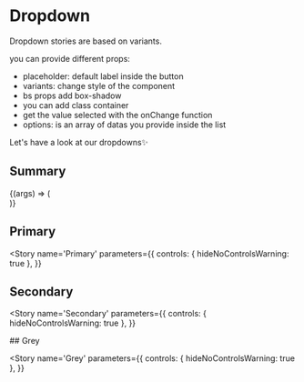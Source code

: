 

<Meta title='Components/Fields/Dropdown' component={Dropdown} />

# Dropdown

Dropdown stories are based on variants.

you can provide different props:

- placeholder: default label inside the button
- variants: change style of the component
- bs props add box-shadow
- you can add class container
- get the value selected with the onChange function
- options: is an array of datas you provide inside the list

Let's have a look at our dropdowns✨

## Summary

<Canvas>
  <Story
    name='Explorer'
    args={{
      placeholder: 'test',
      options: [
        {
          label: 'test1',
          value: 'test1',
        },
        {
          label: 'test2',
          value: 'test2',
        },
        {
          label: 'test3',
          value: 'test3',
        },
        {
          label: 'test4',
          value: 'test4',
        },
        {
          label: 'test5',
          value: 'test5',
        },
        {
          label: 'test6',
          value: 'test6',
        },
      ],
    }}
  >
    {(args) => (
      <div
        style={{
          height: 180,
        }}
      >
        <Dropdown {...args} />
      </div>
    )}
  </Story>
</Canvas>

<ArgsTable of={Dropdown} />

## Primary

<Story
  name='Primary'
  parameters={{
    controls: { hideNoControlsWarning: true },
  }}
>
  <div
    style={{
      display: 'flex',
      width: '100%',
			height: 180,
      flexWrap: 'wrap',
      gap: 12,
    }}
>
    <Dropdown
      placeholder='primary'
      variants='primary'
      options={[
        {
          label: 'primary',
          value: 'primary',
        },
        {
          label: 'test2',
          value: 'test2',
        },
        {
          label: 'test3',
          value: 'test3',
        },
        {
          label: 'test4',
          value: 'test4',
        },
        {
          label: 'test5',
          value: 'test5',
        },
        {
          label: 'test6',
          value: 'test6',
        },
      ]}
      bs={false}
    />
    <Dropdown
      placeholder='primary-bs'
      variants='primary'
      options={[
        {
          label: 'primary-bs',
          value: 'primary-bs',
        },
        {
          label: 'test2',
          value: 'test2',
        },
        {
          label: 'test3',
          value: 'test3',
        },
        {
          label: 'test4',
          value: 'test4',
        },
        {
          label: 'test5',
          value: 'test5',
        },
        {
          label: 'test6',
          value: 'test6',
        },
      ]}
    />

  </div>
</Story>

## Secondary

<Story
  name='Secondary'
  parameters={{
    controls: { hideNoControlsWarning: true },
  }}
>
  <div
    style={{
      display: 'flex',
      width: '100%',
			height: 180,
      flexWrap: 'wrap',
      gap: 12,
    }}
	>
    <Dropdown
      placeholder='secondary'
      variants='secondary'
      options={[
        {
          label: 'secondary',
          value: 'secondary',
        },
        {
          label: 'test2',
          value: 'test2',
        },
        {
          label: 'test3',
          value: 'test3',
        },
        {
          label: 'test4',
          value: 'test4',
        },
        {
          label: 'test5',
          value: 'test5',
        },
        {
          label: 'test6',
          value: 'test6',
        },
      ]}
      bs={false}
    />
    <Dropdown
      placeholder='secondary-bs'
      variants='secondary'
      options={[
        {
          label: 'secondary-bs',
          value: 'secondary-bs',
        },
        {
          label: 'test2',
          value: 'test2',
        },
        {
          label: 'test3',
          value: 'test3',
        },
        {
          label: 'test4',
          value: 'test4',
        },
        {
          label: 'test5',
          value: 'test5',
        },
        {
          label: 'test6',
          value: 'test6',
        },
      ]}
    />

  </div>
</Story>
## Grey

<Story
  name='Grey'
  parameters={{
    controls: { hideNoControlsWarning: true },
  }}
>
  <div
    style={{
      display: 'flex',
      width: '100%',
      height: 180,
      flexWrap: 'wrap',
      gap: 12,
    }}
  >
    <Dropdown
      placeholder='grey'
      variants='grey'
      options={[
        {
          label: 'grey',
          value: 'grey',
        },
        {
          label: 'test2',
          value: 'test2',
        },
        {
          label: 'test3',
          value: 'test3',
        },
        {
          label: 'test4',
          value: 'test4',
        },
        {
          label: 'test5',
          value: 'test5',
        },
        {
          label: 'test6',
          value: 'test6',
        },
      ]}
      bs={false}
    />
    <Dropdown
      placeholder='grey-bs'
      variants='grey'
      options={[
        {
          label: 'grey-bs',
          value: 'grey-bs',
        },
        {
          label: 'test2',
          value: 'test2',
        },
        {
          label: 'test3',
          value: 'test3',
        },
        {
          label: 'test4',
          value: 'test4',
        },
        {
          label: 'test5',
          value: 'test5',
        },
        {
          label: 'test6',
          value: 'test6',
        },
      ]}
    />
  </div>
</Story>
